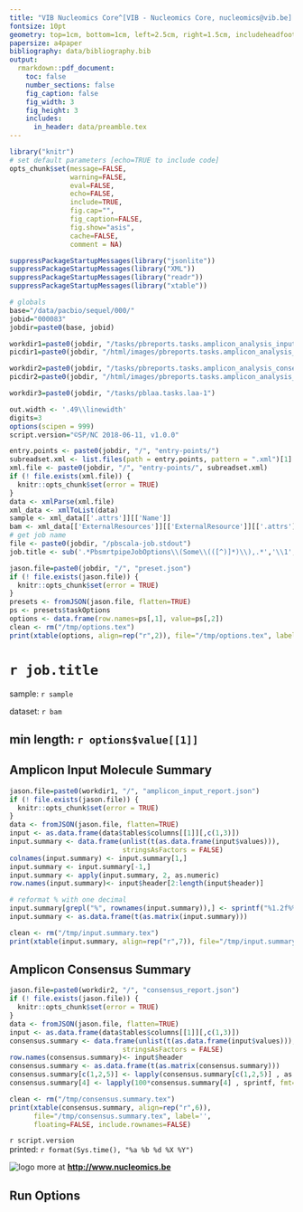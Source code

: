 ```yaml
---
title: "VIB Nucleomics Core^[VIB - Nucleomics Core, nucleomics@vib.be] - SEQUEL LAA report"
fontsize: 10pt
geometry: top=1cm, bottom=1cm, left=2.5cm, right=1.5cm, includeheadfoot=true
papersize: a4paper
bibliography: data/bibliography.bib
output:
  rmarkdown::pdf_document:
    toc: false
    number_sections: false
    fig_caption: false
    fig_width: 3
    fig_height: 3
    includes:  
      in_header: data/preamble.tex
---
```


```r
library("knitr")
# set default parameters [echo=TRUE to include code]
opts_chunk$set(message=FALSE, 
               warning=FALSE, 
               eval=FALSE,
               echo=FALSE,
               include=TRUE,
               fig.cap="",
               fig_caption=FALSE,
               fig.show="asis",
               cache=FALSE,
               comment = NA)

suppressPackageStartupMessages(library("jsonlite"))
suppressPackageStartupMessages(library("XML"))
suppressPackageStartupMessages(library("readr"))
suppressPackageStartupMessages(library("xtable"))

# globals
base="/data/pacbio/sequel/000/"
jobid="000083"
jobdir=paste0(base, jobid)

workdir1=paste0(jobdir, "/tasks/pbreports.tasks.amplicon_analysis_input-0")
picdir1=paste0(jobdir, "/html/images/pbreports.tasks.amplicon_analysis_input")

workdir2=paste0(jobdir, "/tasks/pbreports.tasks.amplicon_analysis_consensus-0")
picdir2=paste0(jobdir, "/html/images/pbreports.tasks.amplicon_analysis_consensus")

workdir3=paste0(jobdir, "/tasks/pblaa.tasks.laa-1")

out.width <- '.49\\linewidth'
digits=3
options(scipen = 999)
script.version="©SP/NC 2018-06-11, v1.0.0"
```

```r
entry.points <- paste0(jobdir, "/", "entry-points/")
subreadset.xml <- list.files(path = entry.points, pattern = ".xml")[1]
xml.file <- paste0(jobdir, "/", "entry-points/", subreadset.xml)
if (! file.exists(xml.file)) {
  knitr::opts_chunk$set(error = TRUE)
}
data <- xmlParse(xml.file)
xml_data <- xmlToList(data)
sample <- xml_data[['.attrs']][['Name']]
bam <- xml_data[['ExternalResources']][['ExternalResource']][['.attrs']][['ResourceId']]
# get job name
file <- paste0(jobdir, "/pbscala-job.stdout")
job.title <- sub('.*PbsmrtpipeJobOptions\\(Some\\(([^)]*)\\),.*','\\1', readLines(file)[2])
```

```r
jason.file=paste0(jobdir, "/", "preset.json")
if (! file.exists(jason.file)) {
  knitr::opts_chunk$set(error = TRUE)
}
presets <- fromJSON(jason.file, flatten=TRUE)
ps <- presets$taskOptions
options <- data.frame(row.names=ps[,1], value=ps[,2])
clean <- rm("/tmp/options.tex")
print(xtable(options, align=rep("r",2)), file="/tmp/options.tex", label='', floating=FALSE)
```

# `r job.title`

sample: `r sample`

dataset: `r bam`

## min length: `r options$value[[1]]`

## Amplicon Input Molecule Summary

```r
jason.file=paste0(workdir1, "/", "amplicon_input_report.json")
if (! file.exists(jason.file)) {
  knitr::opts_chunk$set(error = TRUE)
}
data <- fromJSON(jason.file, flatten=TRUE)
input <- as.data.frame(data$tables$columns[[1]][,c(1,3)])
input.summary <- data.frame(unlist(t(as.data.frame(input$values))),
                            stringsAsFactors = FALSE)
colnames(input.summary) <- input.summary[1,]
input.summary <- input.summary[-1,]
input.summary <- apply(input.summary, 2, as.numeric) 
row.names(input.summary)<- input$header[2:length(input$header)]

# reformat % with one decimal
input.summary[grepl("%", rownames(input.summary)),] <- sprintf("%1.2f%%", 100*input.summary[grepl("%", rownames(input.summary)),])
input.summary <- as.data.frame(t(as.matrix(input.summary)))

clean <- rm("/tmp/input.summary.tex")
print(xtable(input.summary, align=rep("r",7)), file="/tmp/input.summary.tex", label='', floating=FALSE)
```

\begin{table}[ht]
\centering
\subfloat[]{\scalebox{1}{\input{/tmp/input.summary}}}
\end{table}

## Amplicon Consensus Summary

```r
jason.file=paste0(workdir2, "/", "consensus_report.json")
if (! file.exists(jason.file)) {
  knitr::opts_chunk$set(error = TRUE)
}
data <- fromJSON(jason.file, flatten=TRUE)
input <- as.data.frame(data$tables$columns[[1]][,c(1,3)])
consensus.summary <- data.frame(unlist(t(as.data.frame(input$values))),
                            stringsAsFactors = FALSE)
row.names(consensus.summary)<- input$header
consensus.summary <- as.data.frame(t(as.matrix(consensus.summary)))
consensus.summary[c(1,2,5)] <- lapply(consensus.summary[c(1,2,5)] , as.integer)
consensus.summary[4] <- lapply(100*consensus.summary[4] , sprintf, fmt="%1.3f%%")

clean <- rm("/tmp/consensus.summary.tex")
print(xtable(consensus.summary, align=rep("r",6)), 
      file="/tmp/consensus.summary.tex", label='', 
      floating=FALSE, include.rownames=FALSE)
```

\begin{table}[ht]
\centering
\subfloat[]{\scalebox{1}{\input{/tmp/consensus.summary}}}
\end{table}

\vskip 3in

\footnotesize
`r script.version`  
printed: `r format(Sys.time(), "%a %b %d %X %Y")`
\normalsize

![logo](data/NC_logo.png) more at **<http://www.nucleomics.be>**

\newpage

## Run Options

\begin{table}[ht]
\centering
\subfloat[]{\scalebox{0.9}{\input{/tmp/options}}}
\end{table}

